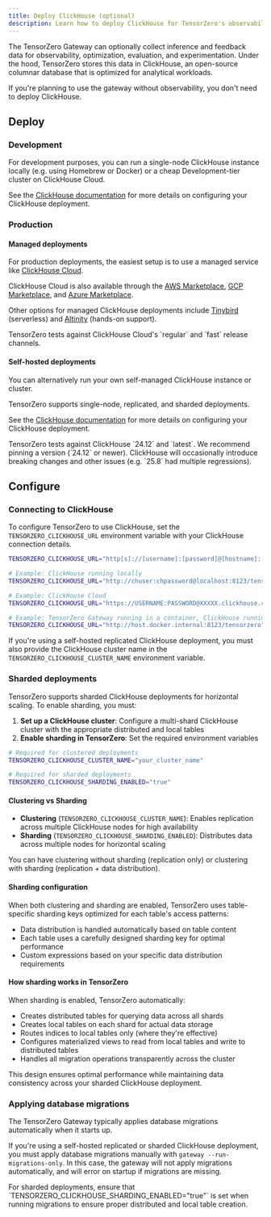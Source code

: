 ```yaml
---
title: Deploy ClickHouse (optional)
description: Learn how to deploy ClickHouse for TensorZero's observability features.
---
```


The TensorZero Gateway can optionally collect inference and feedback data for observability, optimization, evaluation, and experimentation.
Under the hood, TensorZero stores this data in ClickHouse, an open-source columnar database that is optimized for analytical workloads.

<Tip>
  If you're planning to use the gateway without observability, you don't need to
  deploy ClickHouse.
</Tip>

## Deploy

### Development

For development purposes, you can run a single-node ClickHouse instance locally (e.g. using Homebrew or Docker) or a cheap Development-tier cluster on ClickHouse Cloud.

See the [ClickHouse documentation](https://clickhouse.com/docs/install) for more details on configuring your ClickHouse deployment.

### Production

#### Managed deployments

For production deployments, the easiest setup is to use a managed service like <a href="https://clickhouse.com/cloud" target="_blank">ClickHouse Cloud</a>.

ClickHouse Cloud is also available through the [AWS Marketplace](https://aws.amazon.com/marketplace/pp/prodview-jettukeanwrfc), [GCP Marketplace](https://console.cloud.google.com/marketplace/product/clickhouse-public/clickhouse-cloud), and [Azure Marketplace](https://azuremarketplace.microsoft.com/en-us/marketplace/apps/clickhouse.clickhouse_cloud).

Other options for managed ClickHouse deployments include [Tinybird](https://www.tinybird.co/) (serverless) and [Altinity](https://www.altinity.com/) (hands-on support).

<Note>
  TensorZero tests against ClickHouse Cloud's `regular` and `fast` release
  channels.
</Note>

#### Self-hosted deployments

You can alternatively run your own self-managed ClickHouse instance or cluster.

TensorZero supports single-node, replicated, and sharded deployments.

See the [ClickHouse documentation](https://clickhouse.com/docs/install) for more details on configuring your ClickHouse deployment.

<Note>
  TensorZero tests against ClickHouse `24.12` and `latest`. We recommend pinning
  a version (`24.12` or newer). ClickHouse will occasionally introduce breaking
  changes and other issues (e.g. `25.8` had multiple regressions).
</Note>

## Configure

### Connecting to ClickHouse

To configure TensorZero to use ClickHouse, set the `TENSORZERO_CLICKHOUSE_URL` environment variable with your ClickHouse connection details.

```bash title=".env"
TENSORZERO_CLICKHOUSE_URL="http[s]://[username]:[password]@[hostname]:[port]/[database]"

# Example: ClickHouse running locally
TENSORZERO_CLICKHOUSE_URL="http://chuser:chpassword@localhost:8123/tensorzero"

# Example: ClickHouse Cloud
TENSORZERO_CLICKHOUSE_URL="https://USERNAME:PASSWORD@XXXXX.clickhouse.cloud:8443/tensorzero"

# Example: TensorZero Gateway running in a container, ClickHouse running on host machine
TENSORZERO_CLICKHOUSE_URL="http://host.docker.internal:8123/tensorzero"
```

If you're using a self-hosted replicated ClickHouse deployment, you must also provide the ClickHouse cluster name in the `TENSORZERO_CLICKHOUSE_CLUSTER_NAME` environment variable.

### Sharded deployments

TensorZero supports sharded ClickHouse deployments for horizontal scaling. To enable sharding, you must:

1. **Set up a ClickHouse cluster**: Configure a multi-shard ClickHouse cluster with the appropriate distributed and local tables
2. **Enable sharding in TensorZero**: Set the required environment variables

```bash title=".env"
# Required for clustered deployments
TENSORZERO_CLICKHOUSE_CLUSTER_NAME="your_cluster_name"

# Required for sharded deployments
TENSORZERO_CLICKHOUSE_SHARDING_ENABLED="true"
```

#### Clustering vs Sharding

- **Clustering** (`TENSORZERO_CLICKHOUSE_CLUSTER_NAME`): Enables replication across multiple ClickHouse nodes for high availability
- **Sharding** (`TENSORZERO_CLICKHOUSE_SHARDING_ENABLED`): Distributes data across multiple nodes for horizontal scaling

You can have clustering without sharding (replication only) or clustering with sharding (replication + data distribution).

#### Sharding configuration

When both clustering and sharding are enabled, TensorZero uses table-specific sharding keys optimized for each table's access patterns:

- Data distribution is handled automatically based on table content
- Each table uses a carefully designed sharding key for optimal performance
- Custom expressions based on your specific data distribution requirements

#### How sharding works in TensorZero

When sharding is enabled, TensorZero automatically:
- Creates distributed tables for querying data across all shards
- Creates local tables on each shard for actual data storage
- Routes indices to local tables only (where they're effective)
- Configures materialized views to read from local tables and write to distributed tables
- Handles all migration operations transparently across the cluster

This design ensures optimal performance while maintaining data consistency across your sharded ClickHouse deployment.

### Applying database migrations

The TensorZero Gateway typically applies database migrations automatically when it starts up.

If you're using a self-hosted replicated or sharded ClickHouse deployment, you must apply database migrations manually with `gateway --run-migrations-only`.
In this case, the gateway will not apply migrations automatically, and will error on startup if migrations are missing.

<Note>
  For sharded deployments, ensure that `TENSORZERO_CLICKHOUSE_SHARDING_ENABLED="true"` is set when running migrations to ensure proper distributed and local table creation.
</Note>
